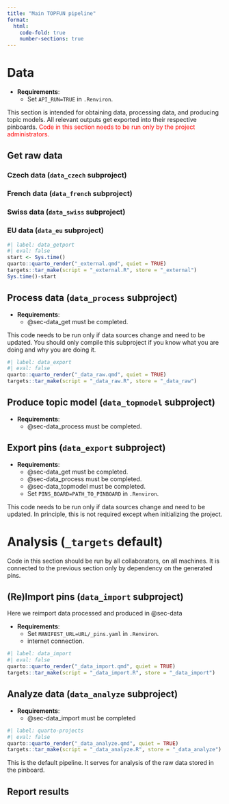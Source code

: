 ```yaml
---
title: "Main TOPFUN pipeline"
format:
  html:
    code-fold: true
    number-sections: true
---
```


# Data {#sec-data}

- __Requirements__: 
  - Set `API_RUN=TRUE` in `.Renviron`.

This section is intended for obtaining data, processing data, and producing topic models. All relevant outputs get exported into their respective pinboards. [Code in this section needs to be run only by the project administrators.]{style="color: red"}

## Get raw data {#sec-data_get}

### Czech data (`data_czech` subproject)

### French data (`data_french` subproject)

### Swiss data (`data_swiss` subproject)

### EU data (`data_eu` subproject)



```r
#| label: data_getport 
#| eval: false
start <- Sys.time()
quarto::quarto_render("_external.qmd", quiet = TRUE)
targets::tar_make(script = "_external.R", store = "_external")
Sys.time()-start
```

## Process data  (`data_process` subproject) {#sec-data_process}


- __Requirements__: 
  - @sec-data_get must be completed.
  

This code needs to be run only if data sources change and need to be updated. You should only compile this subproject if you know what you are doing and why you are doing it.



```r
#| label: data_export
#| eval: false
quarto::quarto_render("_data_raw.qmd", quiet = TRUE)
targets::tar_make(script = "_data_raw.R", store = "_data_raw")
```
## Produce topic model  (`data_topmodel` subproject) {#sec-data_topmodel}

- __Requirements__: 
  - @sec-data_process must be completed.


## Export pins  (`data_export` subproject)

- __Requirements__: 
  -  @sec-data_get must be completed.
  -  @sec-data_process must be completed.
  -  @sec-data_topmodel must be completed.
  - Set `PINS_BOARD=PATH_TO_PINBOARD` in `.Renviron`.

This code needs to be run only if data sources change and need to be updated. In principle, this is not required except when initializing the project. 


# Analysis (`_targets`  default)

Code in this section should be run by all collaborators, on all machines. It is connected to the previous section only by dependency on the generated pins.

## (Re)Import pins (`data_import` subproject) {#sec-data_import}

Here we reimport data processed and produced in @sec-data

- __Requirements__:
  -  Set `MANIFEST_URL=URL/_pins.yaml` in `.Renviron`. 
  - internet connection.

```r
#| label: data_import
#| eval: false
quarto::quarto_render("_data_import.qmd", quiet = TRUE)
targets::tar_make(script = "_data_import.R", store = "_data_import")
```

## Analyze data (`data_analyze` subproject)

- __Requirements__: 
  -  @sec-data_import must be completed

```r
#| label: quarto-projects
#| eval: false
quarto::quarto_render("_data_analyze.qmd", quiet = TRUE)
targets::tar_make(script = "_data_analyze.R", store = "_data_analyze")
```

This is the default pipeline. It serves for analysis of the raw data stored in the pinboard. 

## Report results


